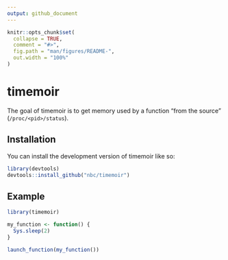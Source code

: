 ```yaml
---
output: github_document
---
```


<!-- README.md is generated from README.Rmd. Please edit that file -->

```r
knitr::opts_chunk$set(
  collapse = TRUE,
  comment = "#>",
  fig.path = "man/figures/README-",
  out.width = "100%"
)
```

# timemoir

<!-- badges: start -->
<!-- badges: end -->

The goal of timemoir is to get memory used by a function "from the source"
(`/proc/<pid>/status`).

## Installation

You can install the development version of timemoir like so:

```r
library(devtools)
devtools::install_github("nbc/timemoir")

```

## Example

```r
library(timemoir)

my_function <- function() {
  Sys.sleep(2)
}

launch_function(my_function())

```

